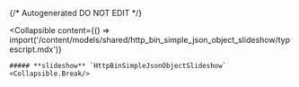 {/* Autogenerated DO NOT EDIT  */}

<Collapsible
    content={() => import('/content/models/shared/http_bin_simple_json_object_slideshow/typescript.mdx')}
>
    ##### **slideshow** `HttpBinSimpleJsonObjectSlideshow`
    <Collapsible.Break/>
</Collapsible>

